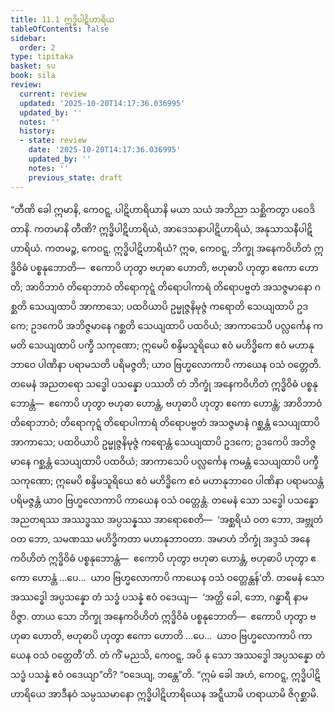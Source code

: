```yaml
---
title: 11.1 ဣဒ္ဓိပါဋိဟာရိယ
tableOfContents: false
sidebar:
  order: 2
type: tipitaka
basket: su
book: sila
review:
  current: review
  updated: '2025-10-20T14:17:36.036995'
  updated_by: ''
  notes: ''
  history:
  - state: review
    date: '2025-10-20T14:17:36.036995'
    updated_by: ''
    notes: ''
    previous_state: draft
---
```



<DynamicBreadcrumb />


<ReviewStatus review={frontmatter.review} showDetails={true} />

<HypothesisAnnotation frontmatter={frontmatter} />

<Division number="483" book="sila" e="ch" v="6" p="206">

<Paragraph number="830" book="sila">
“တီဏိ ခေါ ဣမာနိ, ကေဝဋ္ဋ, ပါဋိဟာရိယာနိ မယာ သယံ အဘိညာ သစ္ဆိကတွာ ပဝေဒိတာနိ. ကတမာနိ တီဏိ? ဣဒ္ဓိပါဋိဟာရိယံ, အာဒေသနာပါဋိဟာရိယံ, အနုသာသနီပါဋိဟာရိယံ.
</Paragraph>

</Division>
<Division number="484" book="sila" e="ch" v="6" p="206">

<Paragraph number="831" book="sila">
ကတမဉ္စ, ကေဝဋ္ဋ, ဣဒ္ဓိပါဋိဟာရိယံ? ဣဓ, ကေဝဋ္ဋ, ဘိက္ခု အနေကဝိဟိတံ ဣဒ္ဓိဝိဓံ ပစ္စနုဘောတိ—  ဧကောပိ ဟုတွာ ဗဟုဓာ ဟောတိ, ဗဟုဓာပိ ဟုတွာ ဧကော ဟောတိ; အာဝိဘာဝံ တိရောဘာဝံ တိရောကုဋ္ဋံ တိရောပါကာရံ တိရောပဗ္ဗတံ အသဇ္ဇမာနော ဂစ္ဆတိ သေယျထာပိ အာကာသေ; ပထဝိယာပိ ဥမ္မုဇ္ဇနိမုဇ္ဇံ ကရောတိ သေယျထာပိ ဥဒကေ; ဥဒကေပိ အဘိဇ္ဇမာနေ ဂစ္ဆတိ သေယျထာပိ ပထဝိယံ; အာကာသေပိ ပလ္လင်္ကေန ကမတိ သေယျထာပိ ပက္ခီ သကုဏော; ဣမေပိ စန္ဒိမသူရိယေ ဧဝံ မဟိဒ္ဓိကေ ဧဝံ မဟာနုဘာဝေ ပါဏိနာ ပရာမသတိ ပရိမဇ္ဇတိ; ယာဝ ဗြဟ္မလောကာပိ ကာယေန ဝသံ ဝတ္တေတိ.
</Paragraph>

<Paragraph number="832" book="sila">
တမေနံ အညတရော သဒ္ဓေါ ပသန္နော ပဿတိ တံ ဘိက္ခုံ အနေကဝိဟိတံ ဣဒ္ဓိဝိဓံ ပစ္စနုဘောန္တံ—  ဧကောပိ ဟုတွာ ဗဟုဓာ ဟောန္တံ, ဗဟုဓာပိ ဟုတွာ ဧကော ဟောန္တံ; အာဝိဘာဝံ တိရောဘာဝံ; တိရောကုဋ္ဋံ တိရောပါကာရံ တိရောပဗ္ဗတံ အသဇ္ဇမာနံ ဂစ္ဆန္တံ သေယျထာပိ အာကာသေ; ပထဝိယာပိ ဥမ္မုဇ္ဇနိမုဇ္ဇံ ကရောန္တံ သေယျထာပိ ဥဒကေ; ဥဒကေပိ အဘိဇ္ဇမာနေ ဂစ္ဆန္တံ သေယျထာပိ ပထဝိယံ; အာကာသေပိ ပလ္လင်္ကေန ကမန္တံ သေယျထာပိ ပက္ခီ သကုဏော; ဣမေပိ စန္ဒိမသူရိယေ ဧဝံ မဟိဒ္ဓိကေ ဧဝံ မဟာနုဘာဝေ ပါဏိနာ ပရာမသန္တံ ပရိမဇ္ဇန္တံ ယာဝ ဗြဟ္မလောကာပိ ကာယေန ဝသံ ဝတ္တေန္တံ.
</Paragraph>

<Paragraph number="833" book="sila">
တမေနံ သော သဒ္ဓေါ ပသန္နော အညတရဿ အဿဒ္ဓဿ အပ္ပသန္နဿ အာရောစေတိ—  ‘အစ္ဆရိယံ ဝတ ဘော, အဗ္ဘုတံ ဝတ ဘော, သမဏဿ မဟိဒ္ဓိကတာ မဟာနုဘာဝတာ. အမာဟံ ဘိက္ခုံ အဒ္ဒသံ အနေကဝိဟိတံ ဣဒ္ဓိဝိဓံ ပစ္စနုဘောန္တံ—  ဧကောပိ ဟုတွာ ဗဟုဓာ ဟောန္တံ, ဗဟုဓာပိ ဟုတွာ ဧကော ဟောန္တံ …ပေ…  ယာဝ ဗြဟ္မလောကာပိ ကာယေန ဝသံ ဝတ္တေန္တန်’တိ.
</Paragraph>

<Paragraph number="834" book="sila">
တမေနံ သော အဿဒ္ဓေါ အပ္ပသန္နော တံ သဒ္ဓံ ပသန္နံ ဧဝံ ဝဒေယျ—  ‘အတ္ထိ ခေါ, ဘော, ဂန္ဓာရီ နာမ ဝိဇ္ဇာ. တာယ သော ဘိက္ခု အနေကဝိဟိတံ ဣဒ္ဓိဝိဓံ ပစ္စနုဘောတိ—  ဧကောပိ ဟုတွာ ဗဟုဓာ ဟောတိ, ဗဟုဓာပိ ဟုတွာ ဧကော ဟောတိ …ပေ…  ယာဝ ဗြဟ္မလောကာပိ ကာယေန ဝသံ ဝတ္တေတီ’တိ.
</Paragraph>

<Paragraph number="835" book="sila">
တံ ကိံ မညသိ, ကေဝဋ္ဋ, အပိ နု သော အဿဒ္ဓေါ အပ္ပသန္နော တံ သဒ္ဓံ ပသန္နံ ဧဝံ ဝဒေယျာ”တိ? “ဝဒေယျ, ဘန္တေ”တိ. “ဣမံ ခေါ အဟံ, ကေဝဋ္ဋ, ဣဒ္ဓိပါဋိဟာရိယေ အာဒီနဝံ သမ္ပဿမာနော ဣဒ္ဓိပါဋိဟာရိယေန အဋ္ဋီယာမိ ဟရာယာမိ ဇိဂုစ္ဆာမိ.
</Paragraph>
</Division>
